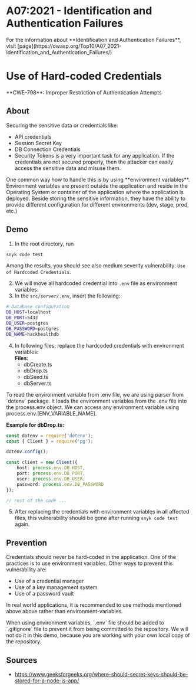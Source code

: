 
# A07:2021 - Identification and Authentication Failures

<Callout type="info" emoji="ℹ️">
For the information about **Identification and Authentication Failures**, visit [page](https://owasp.org/Top10/A07_2021-Identification_and_Authentication_Failures/)
</Callout>

# Use of Hard-coded Credentials

<Callout type="warning" emoji="🔍">
  **CWE-798**: Improper Restriction of Authentication Attempts
</Callout>

## About
Securing the sensitive data or credentials like:
* API credentials
* Session Secret Key
* DB Connection Credentials
* Security Tokens
is a very important task for any application. If the credentials are not secured properly, then the attacker can easily access the sensitive data and misuse them.

<Callout type="info" emoji="ℹ️">
    One common way how to handle this is by using **environment variables**. Environment variables are present outside the application and reside in the Operating System or container of the application where the application is deployed. Beside storing the sensitive information, they have the ability to provide different configuration for different environments (dev, stage, prod, etc.)
</Callout>

## Demo
1. In the root directory, run
```bash copy
snyk code test
```
Among the results, you should see also medium severity vulnerability: `Use of Hardcoded Credentials`.

2. We will move all hardcoded credential into `.env` file as environment variables.
3. In the `src/server/.env`, insert the following:
 ```bash filename=".env" copy showLineNumbers
# Database configuration
DB_HOST=localhost
DB_PORT=5432
DB_USER=postgres
DB_PASSWORD=postgres
DB_NAME=hackhealthdb
```

4. In following files, replace the hardcoded credentials with environment variables: <br />
**Files:**
    * dbCreate.ts
    * dbDrop.ts
    * dbSeed.ts
    * dbServer.ts

<Callout emoji="💡">
    To read the environment variable from .env file, we are using parser from `dotenv` package. It loads the environment variables from the .env file into the process.env object. We can access any environment variable using process.env.[ENV_VARIABLE_NAME].
</Callout>

**Example for dbDrop.ts:**
```typescript filename="dbDrop.ts" copy showLineNumbers
const dotenv = require('dotenv');
const { Client } = require('pg');

dotenv.config();

const client = new Client({
    host: process.env.DB_HOST,
    port: process.env.DB_PORT,
    user: process.env.DB_USER,
    password: process.env.DB_PASSWORD
});

// rest of the code ...
```

5. After replacing the credentials with environment variables in all affected files, this vulnerability should be gone after running `snyk code test` again.

## Prevention
Credentials should never be hard-coded in the application. One of the practices is to use environment variables. Other ways to prevent this vulnerability are:
* Use of a credential manager
* Use of a key management system
* Use of a password vault

In real world applications, it is recommended to use methods mentioned above above rather than environment-variables.

<Callout emoji="💡">
    When using environment variables, `.env` file should be added to `.gitignore` file to prevent it from being committed to the repository. We will not do it in this demo, because you are working with your own local copy of the repository.
</Callout>

## Sources
* https://www.geeksforgeeks.org/where-should-secret-keys-should-be-stored-for-a-node-js-app/
